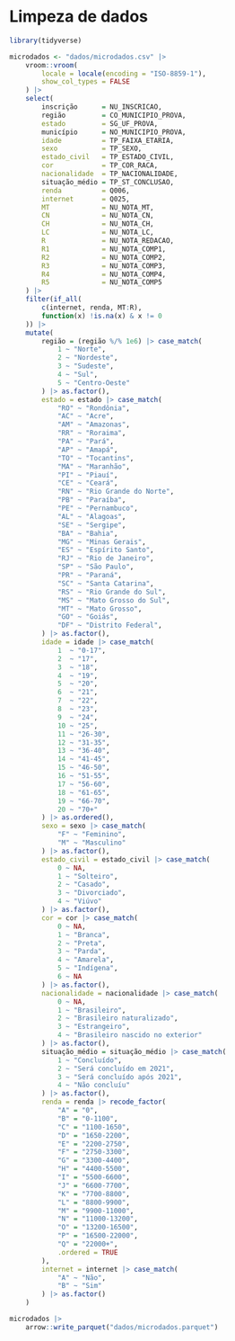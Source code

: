# Limpeza de dados

```r
library(tidyverse)
```

```r
microdados <- "dados/microdados.csv" |>
    vroom::vroom(
        locale = locale(encoding = "ISO-8859-1"),
        show_col_types = FALSE
    ) |> 
    select(
        inscrição      = NU_INSCRICAO,
        região         = CO_MUNICIPIO_PROVA, 
        estado         = SG_UF_PROVA, 
        município      = NO_MUNICIPIO_PROVA,
        idade          = TP_FAIXA_ETARIA,
        sexo           = TP_SEXO, 
        estado_civil   = TP_ESTADO_CIVIL,
        cor            = TP_COR_RACA,
        nacionalidade  = TP_NACIONALIDADE,
        situação_médio = TP_ST_CONCLUSAO,
        renda          = Q006, 
        internet       = Q025,
        MT             = NU_NOTA_MT, 
        CN             = NU_NOTA_CN, 
        CH             = NU_NOTA_CH, 
        LC             = NU_NOTA_LC,
        R              = NU_NOTA_REDACAO, 
        R1             = NU_NOTA_COMP1,
        R2             = NU_NOTA_COMP2,
        R3             = NU_NOTA_COMP3, 
        R4             = NU_NOTA_COMP4, 
        R5             = NU_NOTA_COMP5
    ) |> 
    filter(if_all(
        c(internet, renda, MT:R),
        function(x) !is.na(x) & x != 0
    )) |> 
    mutate(
        região = (região %/% 1e6) |> case_match(
            1 ~ "Norte",
            2 ~ "Nordeste",
            3 ~ "Sudeste",
            4 ~ "Sul",
            5 ~ "Centro-Oeste"
        ) |> as.factor(),
        estado = estado |> case_match(
            "RO" ~ "Rondônia",
            "AC" ~ "Acre",   
            "AM" ~ "Amazonas",
            "RR" ~ "Roraima",
            "PA" ~ "Pará",
            "AP" ~ "Amapá",
            "TO" ~ "Tocantins",
            "MA" ~ "Maranhão",
            "PI" ~ "Piauí",     
            "CE" ~ "Ceará",
            "RN" ~ "Rio Grande do Norte",
            "PB" ~ "Paraíba", 
            "PE" ~ "Pernambuco",
            "AL" ~ "Alagoas", 
            "SE" ~ "Sergipe",
            "BA" ~ "Bahia",
            "MG" ~ "Minas Gerais",
            "ES" ~ "Espírito Santo",  
            "RJ" ~ "Rio de Janeiro",
            "SP" ~ "São Paulo",
            "PR" ~ "Paraná",         
            "SC" ~ "Santa Catarina",
            "RS" ~ "Rio Grande do Sul",
            "MS" ~ "Mato Grosso do Sul",
            "MT" ~ "Mato Grosso",     
            "GO" ~ "Goiás",
            "DF" ~ "Distrito Federal",
        ) |> as.factor(),
        idade = idade |> case_match(
            1  ~ "0-17", 
            2  ~ "17",
            3  ~ "18",  
            4  ~ "19",
            5  ~ "20",  
            6  ~ "21",   
            7  ~ "22",  
            8  ~ "23",
            9  ~ "24",  
            10 ~ "25", 
            11 ~ "26-30", 
            12 ~ "31-35",
            13 ~ "36-40", 
            14 ~ "41-45", 
            15 ~ "46-50", 
            16 ~ "51-55",
            17 ~ "56-60",
            18 ~ "61-65", 
            19 ~ "66-70", 
            20 ~ "70+"
        ) |> as.ordered(),
        sexo = sexo |> case_match(
            "F" ~ "Feminino",
            "M" ~ "Masculino" 
        ) |> as.factor(),
        estado_civil = estado_civil |> case_match(
            0 ~ NA,
            1 ~ "Solteiro",
            2 ~ "Casado",
            3 ~ "Divorciado",
            4 ~ "Viúvo"
        ) |> as.factor(),
        cor = cor |> case_match(
            0 ~ NA, 
            1 ~ "Branca",
            2 ~ "Preta",
            3 ~ "Parda",
            4 ~ "Amarela",
            5 ~ "Indígena",
            6 ~ NA
        ) |> as.factor(),
        nacionalidade = nacionalidade |> case_match(
            0 ~ NA,
            1 ~ "Brasileiro",
            2 ~ "Brasileiro naturalizado",
            3 ~ "Estrangeiro",
            4 ~ "Brasileiro nascido no exterior" 
        ) |> as.factor(),
        situação_médio = situação_médio |> case_match(
            1 ~ "Concluído", 
            2 ~ "Será concluído em 2021",
            3 ~ "Será concluído após 2021",  
            4 ~ "Não concluíu"
        ) |> as.factor(),
        renda = renda |> recode_factor(
            "A" = "0",           
            "B" = "0-1100",     
            "C" = "1100-1650",
            "D" = "1650-2200",   
            "E" = "2200-2750",   
            "F" = "2750-3300",
            "G" = "3300-4400",  
            "H" = "4400-5500", 
            "I" = "5500-6600",
            "J" = "6600-7700",   
            "K" = "7700-8800",   
            "L" = "8800-9900",
            "M" = "9900-11000",  
            "N" = "11000-13200", 
            "O" = "13200-16500",
            "P" = "16500-22000",
            "Q" = "22000+",
            .ordered = TRUE
        ),
        internet = internet |> case_match(
            "A" ~ "Não",
            "B" ~ "Sim" 
        ) |> as.factor()
    )
```

```r
microdados |>  
    arrow::write_parquet("dados/microdados.parquet")
```